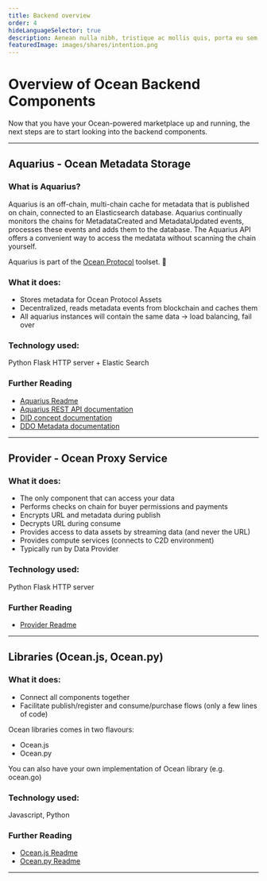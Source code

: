```yaml
---
title: Backend overview
order: 4
hideLanguageSelector: true
description: Aenean nulla nibh, tristique ac mollis quis, porta eu sem. Duis et metus ac mi bibendum facilisis a id leo. Nullam.
featuredImage: images/shares/intention.png
---
```


# Overview of Ocean Backend Components

Now that you have your Ocean-powered marketplace up and running, the next steps are to start looking into the backend components.

---

## Aquarius - Ocean Metadata Storage

### What is Aquarius?

Aquarius is an off-chain, multi-chain cache for metadata that is published on chain, connected to an Elasticsearch database. Aquarius continually monitors the chains for MetadataCreated and MetadataUpdated events, processes these events and adds them to the database. The Aquarius API offers a convenient way to access the medatata without scanning the chain yourself.

Aquarius is part of the [Ocean Protocol](https://oceanprotocol.com) toolset. 🌊

### What it does:

- Stores metadata for Ocean Protocol Assets
- Decentralized, reads metadata events from blockchain and caches them
- All aquarius instances will contain the same data -> load balancing, fail over

### Technology used:

Python Flask HTTP server + Elastic Search

### Further Reading

- [Aquarius Readme](https://github.com/oceanprotocol/aquarius)
- [Aquarius REST API documentation](https://docs.oceanprotocol.com/references/aquarius/)
- [DID concept documentation](https://docs.oceanprotocol.com/concepts/did-ddo/)
- [DDO Metadata documentation](https://docs.oceanprotocol.com/concepts/ddo-metadata/)

---

## Provider - Ocean Proxy Service

### What it does:

- The only component that can access your data
- Performs checks on chain for buyer permissions and payments
- Encrypts URL and metadata during publish
- Decrypts URL during consume
- Provides access to data assets by streaming data (and never the URL)
- Provides compute services (connects to C2D environment)
- Typically run by Data Provider

### Technology used:

Python Flask HTTP server

### Further Reading

- [Provider Readme](https://github.com/oceanprotocol/provider)

---

## Libraries (Ocean.js, Ocean.py)

### What it does:

- Connect all components together
- Facilitate publish/register and consume/purchase flows (only a few lines of code)

Ocean libraries comes in two flavours:

- Ocean.js
- Ocean.py

You can also have your own implementation of Ocean library (e.g. ocean.go)

### Technology used:

Javascript, Python

### Further Reading

- [Ocean.js Readme](https://github.com/oceanprotocol/ocean.js)
- [Ocean.py Readme](https://github.com/oceanprotocol/provider)

---

